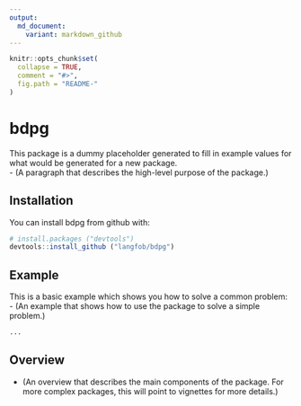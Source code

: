 ```yaml
---
output:
  md_document:
    variant: markdown_github
---
```


<!-- README.md is generated from README.Rmd. Please edit that file -->

```r
knitr::opts_chunk$set(
  collapse = TRUE,
  comment = "#>",
  fig.path = "README-"
)
```
# bdpg

This package is a dummy placeholder generated to fill in 
    example values for what
    would be generated for a new package.  
- (A paragraph that describes the high-level purpose of the package.)  

## Installation  
You can install bdpg from github with:  
```R
# install.packages ("devtools")  
devtools::install_github ("langfob/bdpg")
```

## Example  
This is a basic example which shows you how to solve a common problem:  
- (An example that shows how to use the package to solve a simple problem.)
```R
...
```

## Overview  
- (An overview that describes the main components of the package. For more complex packages, this will point to vignettes for more details.)   

